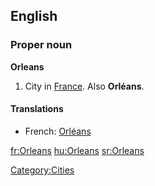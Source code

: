 ==English==

===Proper noun===
{{wikipedia}}
'''Orleans'''

# City in [[France]].  Also '''Orléans'''.

====Translations====
{{trans-top|a city in France}}
* French: [[Orléans]]
{{trans-mid}}
{{trans-bottom}}

[[Category:Cities]]

[[fr:Orleans]]
[[hu:Orleans]]
[[sr:Orleans]]